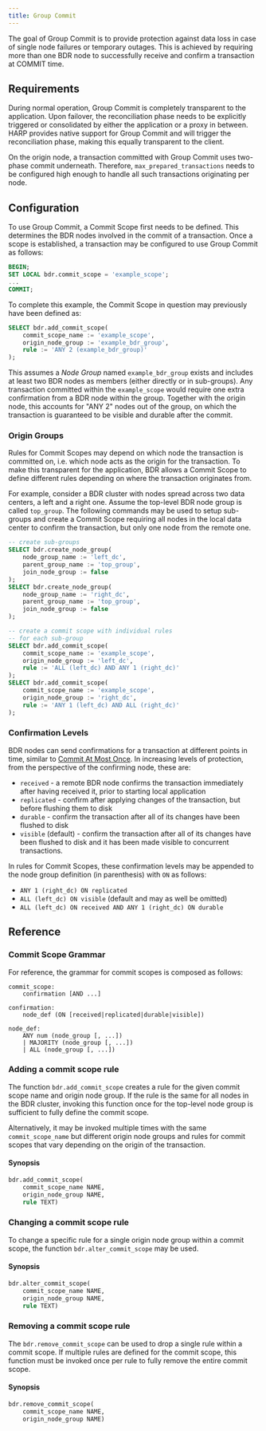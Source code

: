 ```yaml
---
title: Group Commit
---
```


The goal of Group Commit is to provide protection against data loss
in case of single node failures or temporary outages. This is achieved
by requiring more than one BDR node to successfully receive and
confirm a transaction at COMMIT time.

## Requirements

During normal operation, Group Commit is completely transparent to the
application.  Upon failover, the reconciliation phase needs to be
explicitly triggered or consolidated by either the application or a
proxy in between.  HARP provides native support for Group Commit and
will trigger the reconciliation phase, making this equally transparent
to the client.

On the origin node, a transaction committed with Group Commit uses
two-phase commit underneath.  Therefore, `max_prepared_transactions`
needs to be configured high enough to handle all such transactions
originating per node.

## Configuration

To use Group Commit, a Commit Scope first needs to be defined.  This
determines the BDR nodes involved in the commit of a transaction.
Once a scope is established, a transaction may be configured to use
Group Commit as follows:

```sql
BEGIN;
SET LOCAL bdr.commit_scope = 'example_scope';
...
COMMIT;
```

To complete this example, the Commit Scope in question may previously
have been defined as:

```sql
SELECT bdr.add_commit_scope(
    commit_scope_name := 'example_scope',
    origin_node_group := 'example_bdr_group',
    rule := 'ANY 2 (example_bdr_group)'
);
```

This assumes a *Node Group* named `example_bdr_group` exists and
includes at least two BDR nodes as members (either directly or in
sub-groups).  Any transaction committed within the `example_scope`
would require one extra confirmation from a BDR node within the group.
Together with the origin node, this accounts for "ANY 2" nodes out of
the group, on which the transaction is guaranteed to be visible and
durable after the commit.

### Origin Groups

Rules for Commit Scopes may depend on which node the transaction is
committed on, i.e. which node acts as the origin for the transaction.
To make this transparent for the application, BDR allows a Commit
Scope to define different rules depending on where the transaction
originates from.

For example, consider a BDR cluster with nodes spread across two data
centers, a left and a right one.  Assume the top-level BDR node group
is called `top_group`.  The following commands may be used to setup
sub-groups and create a Commit Scope requiring all nodes in the local
data center to confirm the transaction, but only one node from the
remote one.

```sql
-- create sub-groups
SELECT bdr.create_node_group(
    node_group_name := 'left_dc',
    parent_group_name := 'top_group',
    join_node_group := false
);
SELECT bdr.create_node_group(
    node_group_name := 'right_dc',
    parent_group_name := 'top_group',
    join_node_group := false
);

-- create a commit scope with individual rules
-- for each sub-group
SELECT bdr.add_commit_scope(
    commit_scope_name := 'example_scope',
    origin_node_group := 'left_dc',
    rule := 'ALL (left_dc) AND ANY 1 (right_dc)'
);
SELECT bdr.add_commit_scope(
    commit_scope_name := 'example_scope',
    origin_node_group := 'right_dc',
    rule := 'ANY 1 (left_dc) AND ALL (right_dc)'
);
```

### Confirmation Levels

BDR nodes can send confirmations for a transaction at different points
in time, similar to [Commit At Most Once](camo).  In increasing
levels of protection, from the perspective of the confirming node,
these are:

* `received` - a remote BDR node confirms the transaction immediately
  after having received it, prior to starting local application
* `replicated` - confirm after applying changes of the transaction,
  but before flushing them to disk
* `durable` - confirm the transaction after all of its changes have
  been flushed to disk
* `visible` (default) - confirm the transaction after all of its
  changes have been flushed to disk and it has been made visible to
  concurrent transactions.

In rules for Commit Scopes, these confirmation levels may be appended
to the node group definition (in parenthesis) with `ON` as follows:

* `ANY 1 (right_dc) ON replicated`
* `ALL (left_dc) ON visible` (default and may as well be
  omitted)
* `ALL (left_dc) ON received AND ANY 1 (right_dc) ON durable`

## Reference

### Commit Scope Grammar

For reference, the grammar for commit scopes is composed as follows:

```
commit_scope:
    confirmation [AND ...]

confirmation:
    node_def (ON [received|replicated|durable|visible])

node_def:
    ANY num (node_group [, ...])
    | MAJORITY (node_group [, ...])
    | ALL (node_group [, ...])
```

### Adding a commit scope rule

The function `bdr.add_commit_scope` creates a rule for the given
commit scope name and origin node group. If the rule is the same for
all nodes in the BDR cluster, invoking this function once for the
top-level node group is sufficient to fully define the commit scope.

Alternatively, it may be invoked multiple times with the same
`commit_scope_name` but different origin node groups and rules for
commit scopes that vary depending on the origin of the transaction.

#### Synopsis

```sql
bdr.add_commit_scope(
    commit_scope_name NAME,
    origin_node_group NAME,
    rule TEXT)
```

### Changing a commit scope rule

To change a specific rule for a single origin node group within a
commit scope, the function `bdr.alter_commit_scope` may be used.

#### Synopsis

```sql
bdr.alter_commit_scope(
    commit_scope_name NAME,
    origin_node_group NAME,
    rule TEXT)
```

### Removing a commit scope rule

The `bdr.remove_commit_scope` can be used to drop a single rule within
a commit scope.  If multiple rules are defined for the commit scope,
this function must be invoked once per rule to fully remove the entire
commit scope.

#### Synopsis

```sql
bdr.remove_commit_scope(
    commit_scope_name NAME,
    origin_node_group NAME)
```
